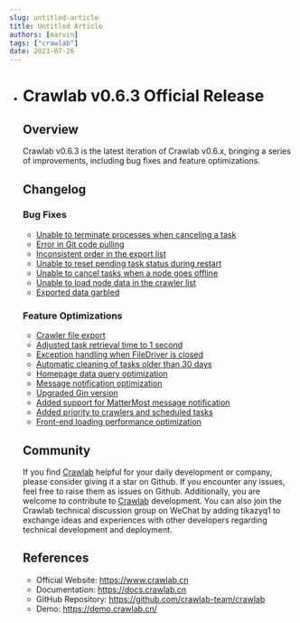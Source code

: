 ```yaml
---
slug: untitled-article
title: Untitled Article
authors: [marvin]
tags: ["crawlab"]
date: 2023-07-26
---
```



- # Crawlab v0.6.3 Official Release

  ## Overview

  Crawlab v0.6.3 is the latest iteration of Crawlab v0.6.x, bringing a series of improvements, including bug fixes and feature optimizations.

  ## Changelog

  ### Bug Fixes

  - [Unable to terminate processes when canceling a task](https://github.com/crawlab-team/crawlab-core/commit/c85c10a2a53c576167f02b4f0a66c32cdb34e103)
  - [Error in Git code pulling](https://github.com/crawlab-team/crawlab-core/commit/afb0e8df1cd564564ebca9c9973da1a8a7fc608d)
  - [Inconsistent order in the export list](https://github.com/crawlab-team/crawlab-core/commit/f42ee05a152f332c197ccd4bbc1de8e6f61957fd)
  - [Unable to reset pending task status during restart](https://github.com/crawlab-team/crawlab-core/commit/f271a2f9040750795869a6a0b44221eec1554c12)
  - [Unable to cancel tasks when a node goes offline](https://github.com/crawlab-team/crawlab-core/commit/ebad8ee87276391833e48a9a054e7a88cb9b4a40)
  - [Unable to load node data in the crawler list](https://github.com/crawlab-team/crawlab-ui/commit/9d426f878e19108d0b6654393881ca8ddd86906c)
  - [Exported data garbled](https://github.com/crawlab-team/crawlab-ui/commit/b1b70a6080d506dd512cdb3ce3450a077364a5d7)

  ### Feature Optimizations

  - [Crawler file export](https://github.com/crawlab-team/crawlab-core/commit/a3f94f2d52c75812e7fc0117ab22c9e821e34f71)
  - [Adjusted task retrieval time to 1 second](https://github.com/crawlab-team/crawlab-core/commit/94f5d1d63c04ea30e86033dc2cc7a942206a1b1e)
  - [Exception handling when FileDriver is closed](https://github.com/crawlab-team/crawlab-core/commit/dba5a658f8f863154af3f5384d751d0340c5c606)
  - [Automatic cleaning of tasks older than 30 days](https://github.com/crawlab-team/crawlab-core/commit/0fc4a669ef147b0294b5782e879f57938c86b4e7)
  - [Homepage data query optimization](https://github.com/crawlab-team/crawlab-core/commit/7375718ab681be51194222a7cf3d41271043978b)
  - [Message notification optimization](https://github.com/crawlab-team/crawlab-core/commit/70ccfc4778d3f85cc4b760677d20c403720fbbec)
  - [Upgraded Gin version](https://github.com/crawlab-team/crawlab-core/commit/c40c0fdc2c282e65b1a14fe4ae3ba39afa407192)
  - [Added support for MatterMost message notification](https://github.com/crawlab-team/crawlab-core/commit/68cb0fa12f5cb362614e81d0efcdc5157d0f8741)
  - [Added priority to crawlers and scheduled tasks](https://github.com/crawlab-team/crawlab-ui/commit/2f20356f3696e81d02d643a2cd447f2860153701)
  - [Front-end loading performance optimization](https://github.com/crawlab-team/crawlab-ui/commit/1c667e98a71b6538f057900da8338a6be64a1c0b)

  ## Community

  If you find [Crawlab](https://github.com/crawlab-team/crawlab) helpful for your daily development or company, please consider giving it a star on Github. If you encounter any issues, feel free to raise them as issues on Github. Additionally, you are welcome to contribute to [Crawlab](https://github.com/crawlab-team/crawlab) development. You can also join the Crawlab technical discussion group on WeChat by adding tikazyq1 to exchange ideas and experiences with other developers regarding technical development and deployment.

  ## References

  - Official Website: https://www.crawlab.cn
  - Documentation: https://docs.crawlab.cn
  - GitHub Repository: https://github.com/crawlab-team/crawlab
  - Demo: https://demo.crawlab.cn/